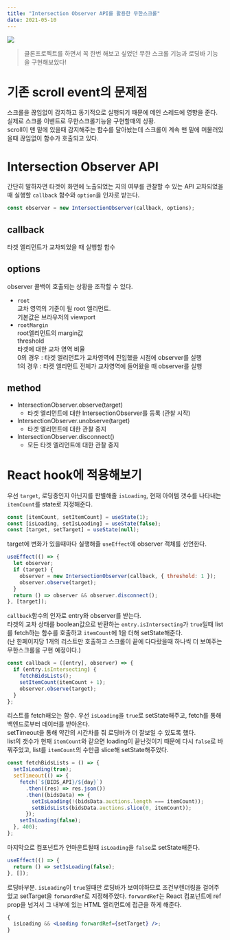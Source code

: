 ```yaml
---
title: "Intersection Observer API를 활용한 무한스크롤"
date: 2021-05-10
---
```


![](https://media.vlpt.us/images/nsunny0908/post/4b613a08-f328-453e-b7f3-0e92bf8634ee/May-09-2021%2018-07-31.gif)

> 클론프로젝트를 하면서 꼭 한번 해보고 싶었던 무한 스크롤 기능과 로딩바 기능을 구현해보았다!

# 기존 scroll event의 문제점

스크롤을 끊임없이 감지하고 동기적으로 실행되기 때문에 메인 스레드에 영향을 준다.
실제로 스크롤 이벤트로 무한스크롤기능을 구현할때의 상황.  
scroll이 맨 밑에 있을때 감지해주는 함수를 달아놨는데 스크롤이 계속 맨 밑에 머물러있을때 끊임없이 함수가 호출되고 있다.

# Intersection Observer API

간단히 말하자면 타겟이 화면에 노출되었는 지의 여부를 관찰할 수 있는 API
교차되었을때 실행할 `callback` 함수와 `option`을 인자로 받는다.

```js
const observer = new IntersectionObserver(callback, options);
```

## callback

타겟 엘리먼트가 교차되었을 때 실행할 함수

## options

observer 콜백이 호출되는 상황을 조작할 수 있다.

- `root`  
  교차 영역의 기준이 될 root 엘리먼트.  
  기본값은 브라우저의 viewport
- `rootMargin`  
  root엘리먼트의 margin값  
  threshold  
  타겟에 대한 교차 영역 비율  
  0의 경우 : 타겟 엘리먼트가 교차영역에 진입했을 시점에 observer를 실행  
  1의 경우 : 타켓 엘리먼트 전체가 교차영역에 들어왔을 때 observer를 실행

## method

- IntersectionObserver.observe(target)
  - 타겟 엘리먼트에 대한 IntersectionObserver를 등록 (관찰 시작)
- IntersectionObserver.unobserve(target)
  - 타겟 엘리먼트에 대한 관찰 중지
- IntersectionObserver.disconnect()
  - 모든 타겟 엘리먼트에 대한 관찰 중지

# React hook에 적용해보기

우선 `target`, 로딩중인지 아닌지를 판별해줄 `isLoading`, 현재 아이템 갯수를 나타내는 `itemCount`를 state로 지정해준다.

```js
const [itemCount, setItemCount] = useState(1);
const [isLoading, setIsLoading] = useState(false);
const [target, setTarget] = useState(null);
```

target에 변화가 있을때마다 실행해줄 `useEffect`에 observer 객체를 선언한다.

```js
useEffect(() => {
  let observer;
  if (target) {
    observer = new IntersectionObserver(callback, { threshold: 1 });
    observer.observe(target);
  }
  return () => observer && observer.disconnect();
}, [target]);
```

`callback`함수의 인자로 entry와 observer를 받는다.  
타겟의 교차 상태를 boolean값으로 반환하는 `entry.isIntersecting`가 `true`일때 list를 fetch하는 함수를 호출하고 `itemCount`에 1을 더해 setState해준다.  
(난 한페이지당 1개의 리스트만 호출하고 스크롤이 끝에 다다랐을때 하나씩 더 보여주는 무한스크롤을 구현 예정이다.)

```js
const callback = ([entry], observer) => {
  if (entry.isIntersecting) {
    fetchBidsLists();
    setItemCount(itemCount + 1);
    observer.observe(target);
  }
};
```

리스트를 fetch해오는 함수.
우선 `isLoading`을 `true`로 setState해주고, fetch를 통해 백엔드로부터 데이터를 받아온다.  
setTimeout을 통해 약간의 시간차를 줘 로딩바가 더 잘보일 수 있도록 했다.  
list의 갯수가 현재 `itemCount`와 같으면 loading이 끝난것이기 때문에 다시 `false`로 바꿔주었고, list를 `itemCount`의 수만큼 slice해 setState해주었다.

```js
const fetchBidsLists = () => {
  setIsLoading(true);
  setTimeout(() => {
    fetch(`${BIDS_API}/${day}`)
      .then((res) => res.json())
      .then((bidsData) => {
        setIsLoading(!(bidsData.auctions.length === itemCount));
        setBidsLists(bidsData.auctions.slice(0, itemCount));
      });
    setIsLoading(false);
  }, 400);
};
```

마지막으로 컴포넌트가 언마운트될때 `isLoading`을 `false`로 setState해준다.

```js
useEffect(() => {
  return () => setIsLoading(false);
}, []);
```

로딩바부분.
`isLoading`이 `true`일때만 로딩바가 보여야하므로 조건부렌더링을 걸어주었고 setTarget을 `forwardRef`로 지정해주었다.
`forwardRef`는 React 컴포넌트에 ref prop을 넘겨서 그 내부에 있는 HTML 엘리먼트에 접근을 하게 해준다.

```jsx
{
  isLoading && <Loading forwardRef={setTarget} />;
}
```
